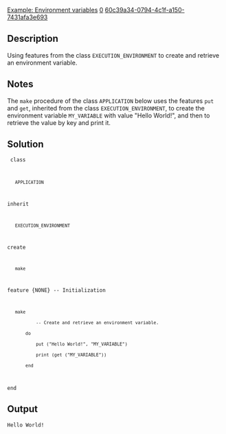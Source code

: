 [[Property:title|Example: Environment variables]]
[[Property:weight|0]]
[[Property:uuid|60c39a34-0794-4c1f-a150-7431afa3e693]]
==Description==

Using features from the class <code>EXECUTION_ENVIRONMENT</code> to create and retrieve an environment variable.

==Notes==

The <code>make</code> procedure of the class <code>APPLICATION</code> below uses the features <code>put</code> and <code>get</code>, inherited from the class <code>EXECUTION_ENVIRONMENT</code>, to create the environment variable <code>MY_VARIABLE</code> with value "Hello World!", and then to retrieve the value by key and print it.

==Solution==

<code>
class
    APPLICATION

inherit
    EXECUTION_ENVIRONMENT

create
    make

feature {NONE} -- Initialization
    make
            -- Create and retrieve an environment variable.
        do
            put ("Hello World!", "MY_VARIABLE")
            print (get ("MY_VARIABLE"))
        end
end
</code>


==Output==

<code lang="text">
Hello World!
</code>


